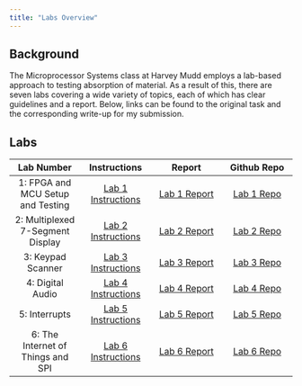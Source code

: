```yaml
---
title: "Labs Overview"
---
```


## Background

The Microprocessor Systems class at Harvey Mudd employs a lab-based approach to testing absorption of material. As a result of this, there are seven labs covering a wide variety of topics, each of which has clear guidelines and a report. Below, links can be found to the original task and the corresponding write-up for my submission.

## Labs
| Lab Number | Instructions | Report | Github Repo |
| :---: | :---: | :---: | :---: |
| 1: FPGA and MCU Setup and Testing | [Lab 1 Instructions](https://hmc-e155.github.io/lab/lab1/) | [Lab 1 Report](lab1/lab1.qmd) | [Lab 1 Repo](https://github.com/AnonymousVikram/e155-lab1) |
| 2: Multiplexed 7-Segment Display | [Lab 2 Instructions](https://hmc-e155.github.io/lab/lab2/) | [Lab 2 Report](lab2/lab2.qmd) | [Lab 2 Repo](https://github.com/AnonymousVikram/e155-lab2) |
| 3: Keypad Scanner | [Lab 3 Instructions](https://hmc-e155.github.io/lab/lab3/) | [Lab 3 Report](lab3/lab3.qmd) | [Lab 3 Repo](https://github.com/AnonymousVikram/e155-lab3) |
| 4: Digital Audio | [Lab 4 Instructions](https://hmc-e155.github.io/lab/lab4/) | [Lab 4 Report](lab4/lab4.qmd) | [Lab 4 Repo](https://github.com/AnonymousVikram/e155-lab4) |
| 5: Interrupts | [Lab 5 Instructions](https://hmc-e155.github.io/lab/lab5/) | [Lab 5 Report](lab5/lab5.qmd) | [Lab 5 Repo](https://github.com/AnonymousVikram/e155-lab5) |
| 6: The Internet of Things and SPI | [Lab 6 Instructions](https://hmc-e155.github.io/lab/lab6/) | [Lab 6 Report](lab6/lab6.qmd) | [Lab 6 Repo](https://github.com/AnonymousVikram/e155-lab6) |